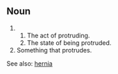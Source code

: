 == Noun ==

#
## The act of protruding.
## The state of being protruded.
# Something that protrudes.

See also: [[hernia]]